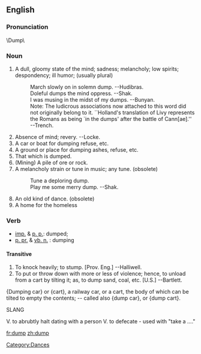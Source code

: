 ==English==
===Pronunciation===
\Dump\ 

===Noun===

#A dull, gloomy state of the mind; sadness; melancholy; low spirits; despondency; ill humor; (usually plural)
#:March slowly on in solemn dump. --Hudibras.
#:Doleful dumps the mind oppress. --Shak.
#:I was musing in the midst of my dumps. --Bunyan.
#:Note: The ludicrous associations now attached to this word did not originally belong to it. ``Holland's translation of Livy represents the Romans as being `in the dumps' after the battle of Cann[ae].'' --Trench.
#Absence of mind; revery. --Locke.
#A car or boat for dumping refuse, etc.
#A ground or place for dumping ashes, refuse, etc.
#That which is dumped.
#(Mining) A pile of ore or rock.
#A melancholy strain or tune in music; any tune. (obsolete)
#:Tune a deploring dump.
#:Play me some merry dump. --Shak.
#An old kind of dance. (obsolete)
#A home for the homeless
[[Category:Dances]]

===Verb===
*[[imp.]] & [[p. p.]]: dumped;
* [[p. pr.]] & [[vb. n.]] : dumping

====Transitive====

#To knock heavily; to stump. [Prov. Eng.] --Halliwell.
#To put or throw down with more or less of violence; hence, to unload from a cart by tilting it; as, to dump sand, coal, etc. [U.S.] --Bartlett.

{Dumping car} or {cart}, a railway car, or a cart, the body of which can be tilted to empty the contents; -- called  also {dump car}, or {dump cart}.



SLANG

V. to abrubtly halt dating with a person
V. to defecate - used with "take a ...."

[[fr:dump]]
[[zh:dump]]